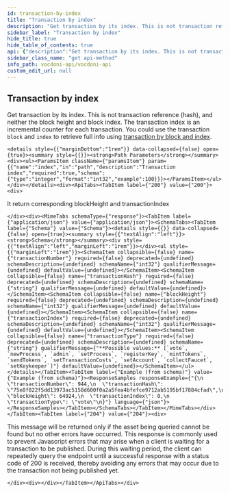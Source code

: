 ```yaml
---
id: transaction-by-index
title: "Transaction by index"
description: "Get transaction by its index. This is not transaction reference (hash), and neither the block height and block"
sidebar_label: "Transaction by index"
hide_title: true
hide_table_of_contents: true
api: {"description":"Get transaction by its index. This is not transaction reference (hash), and neither the block height and block \nindex. The transaction index is an incremental counter for each transaction. \nYou could use the transaction `block` and `index` to retrieve full info using \n[transaction by block and index](transaction-by-block-index).","operationId":"transactionByIndex","tags":["Chain"],"parameters":[{"name":"index","in":"path","description":"Transaction index","required":true,"schema":{"type":"integer","format":"int32","example":100}}],"responses":{"200":{"description":"It return corresponding blockHeight and transactionIndex","content":{"application/json":{"schema":{"type":"object","properties":{"transactionNumber":{"type":"integer","format":"int32","example":944},"transactionHash":{"type":"string","example":"75e8f822f5dd13973ac5158d600f0a2a5fea4bfefce9712ab5195bf17884cfad"},"blockHeight":{"type":"integer","format":"int32","example":64924},"transactionIndex":{"type":"integer","format":"int32","example":0},"transactionType":{"type":"string","enum":["vote","newProcess","admin","setProcess","registerKey","mintTokens","sendTokens","setTransactionCosts","setAccount","collectFaucet","setKeykeeper"]}}}}}},"204":{"description":"This message will be returned only if the asset being queried cannot be found but no other errors have occurred. \nThis response is commonly used to prevent Javascript errors that may arise when a client is waiting for a \ntransaction to be published. During this waiting period, the client can repeatedly query the endpoint until a \nsuccessful response with a status code of 200 is received, thereby avoiding any errors that may occur due to the \ntransaction not being published yet."}},"method":"get","path":"/chain/transactions/reference/index/{index}","servers":[{"url":"https://api-dev.vocdoni.net/v2/"}],"securitySchemes":{"bearerAuth":{"type":"http","scheme":"bearer"}},"info":{"version":"2.0.0","title":"Vocdoni API","description":"The Vocdoni API is a REST API that substitutes the previous RPCs in order to make it easier for  developers/integrators to build on top of the voting protocol. This API facilitates creating votings using Vocdoni,  without the hassle of learning a complex blockchain platform, allowing to perform all the features that enable the  voting protocol such as creating an account, entity, voting process, census & vote, abstracting as much as possible  the complexity and offering simple and straightforward methods to perform those actions. \nYou can review the API endpoints documentation in this section, the main entities are:\n- [**Chain**](chain): The Vocdoni blockchain is named Vochain. It is a Byzantine fault-tolerant network based on Tendermint that  executes the Vocdoni Protocol logic represented as a state machine. Its main purpose is to register votes in a  decentralized and verifiable format. In those endpoints, you can consult the state of the chain, transactions costs,  list organizations and get more Vochain info.\n- [**Accounts**](accounts): Identified by an Ethereum like address. An account can create and manage elections, transfer tokens,  give power to other accounts on his behalf (delegates) and manage its metadata.\n- [**Elections**](elections): Is a rule-set of options and requirements for creating a process in which people vote a series of  options. To know more about the params of an election and its lifecycle go [here](../get-started/intro#23-elections).  In this section you will find all information related to an election as its information, election keys, submitted  votes & how to create a new election.\n- [**Censuses**](censuses): The census is a key component of any voting process. It specifies the set of users (identified by a  public key or address) eligible for participating in an election. To understand more about the Censuses you can  check [here](../get-started/intro#21-the-census). Here you will be able to get censuses information like the Merkle  root, total weight & size, import/export the censuses and create new ones.\n- [**Votes**](votes): All the information related to the vote issued by a participant in a vote, you can check the validity of  the vote, consult your information and send a vote.\n\nBackend error messages list are defined here: https://github.com/vocdoni/vocdoni-node/blob/master/api/errors.go"},"postman":{"name":"Transaction by index","description":{"content":"Get transaction by its index. This is not transaction reference (hash), and neither the block height and block \nindex. The transaction index is an incremental counter for each transaction. \nYou could use the transaction `block` and `index` to retrieve full info using \n[transaction by block and index](transaction-by-block-index).","type":"text/plain"},"url":{"path":["chain","transactions","reference","index",":index"],"host":["{{baseUrl}}"],"query":[],"variable":[{"disabled":false,"description":{"content":"(Required) Transaction index","type":"text/plain"},"type":"any","value":"","key":"index"}]},"header":[{"key":"Accept","value":"application/json"}],"method":"GET"}}
sidebar_class_name: "get api-method"
info_path: vocdoni-api/vocdoni-api
custom_edit_url: null
---
```



## Transaction by index



Get transaction by its index. This is not transaction reference (hash), and neither the block height and block 
index. The transaction index is an incremental counter for each transaction. 
You could use the transaction `block` and `index` to retrieve full info using 
[transaction by block and index](transaction-by-block-index).

````mdx-code-block
<details style={{"marginBottom":"1rem"}} data-collapsed={false} open={true}><summary style={{}}><strong>Path Parameters</strong></summary><div><ul><ParamsItem className={"paramsItem"} param={{"name":"index","in":"path","description":"Transaction index","required":true,"schema":{"type":"integer","format":"int32","example":100}}}></ParamsItem></ul></div></details><div><ApiTabs><TabItem label={"200"} value={"200"}><div>
````

It return corresponding blockHeight and transactionIndex

````mdx-code-block
</div><div><MimeTabs schemaType={"response"}><TabItem label={"application/json"} value={"application/json"}><SchemaTabs><TabItem label={"Schema"} value={"Schema"}><details style={{}} data-collapsed={false} open={true}><summary style={{"textAlign":"left"}}><strong>Schema</strong></summary><div style={{"textAlign":"left","marginLeft":"1rem"}}></div><ul style={{"marginLeft":"1rem"}}><SchemaItem collapsible={false} name={"transactionNumber"} required={false} deprecated={undefined} schemaDescription={undefined} schemaName={"int32"} qualifierMessage={undefined} defaultValue={undefined}></SchemaItem><SchemaItem collapsible={false} name={"transactionHash"} required={false} deprecated={undefined} schemaDescription={undefined} schemaName={"string"} qualifierMessage={undefined} defaultValue={undefined}></SchemaItem><SchemaItem collapsible={false} name={"blockHeight"} required={false} deprecated={undefined} schemaDescription={undefined} schemaName={"int32"} qualifierMessage={undefined} defaultValue={undefined}></SchemaItem><SchemaItem collapsible={false} name={"transactionIndex"} required={false} deprecated={undefined} schemaDescription={undefined} schemaName={"int32"} qualifierMessage={undefined} defaultValue={undefined}></SchemaItem><SchemaItem collapsible={false} name={"transactionType"} required={false} deprecated={undefined} schemaDescription={undefined} schemaName={"string"} qualifierMessage={"**Possible values:** [`vote`, `newProcess`, `admin`, `setProcess`, `registerKey`, `mintTokens`, `sendTokens`, `setTransactionCosts`, `setAccount`, `collectFaucet`, `setKeykeeper`]"} defaultValue={undefined}></SchemaItem></ul></details></TabItem><TabItem label={"Example (from schema)"} value={"Example (from schema)"}><ResponseSamples responseExample={"{\n  \"transactionNumber\": 944,\n  \"transactionHash\": \"75e8f822f5dd13973ac5158d600f0a2a5fea4bfefce9712ab5195bf17884cfad\",\n  \"blockHeight\": 64924,\n  \"transactionIndex\": 0,\n  \"transactionType\": \"vote\"\n}"} language={"json"}></ResponseSamples></TabItem></SchemaTabs></TabItem></MimeTabs></div></TabItem><TabItem label={"204"} value={"204"}><div>
````

This message will be returned only if the asset being queried cannot be found but no other errors have occurred. 
This response is commonly used to prevent Javascript errors that may arise when a client is waiting for a 
transaction to be published. During this waiting period, the client can repeatedly query the endpoint until a 
successful response with a status code of 200 is received, thereby avoiding any errors that may occur due to the 
transaction not being published yet.

````mdx-code-block
</div><div></div></TabItem></ApiTabs></div>
````
      